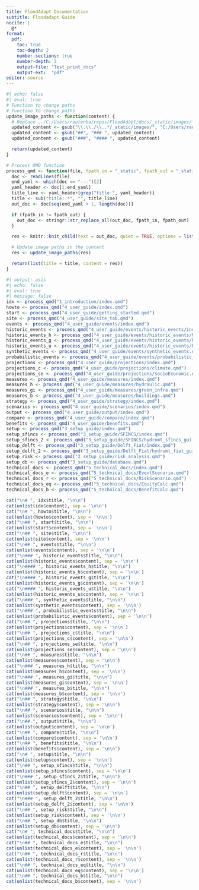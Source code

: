 ```yaml
---
title: FloodAdapt Documentation
subtitle: Floodadapt Guide
nocite: |
  @*
format:
  pdf:
    toc: true
    toc-depth: 2
    number-sections: true
    number-depth: 2
    output-file: "Test_print_docs"
    output-ext:  "pdf"
editor: source
---
```

<!-- To run please use the terminal : quarto render _make_pdf.qmd --resource-path _static
    source : https://github.com/royal-statistical-society/datavisguide/blob/main/_make_pdf.qmd-->

```r
#| echo: false
#| eval: true
# Function to change paths
# Function to change paths
update_image_paths <- function(content) {
  # Replace ../C:/Users/rautenba/repos/FloodAdapt/docs/_static/images/ with C:/Users/rautenba/repos/FloodAdapt/docs/_static/images/
  updated_content <- gsub("\\.\\./\\..*/_static/images/", "C:/Users/rautenba/repos/FloodAdapt/docs/_static/images/", content)
  updated_content <- gsub("##", "### ", updated_content)
  updated_content <- gsub("###", "#### ", updated_content)

  return(updated_content)
}

# Process QMD function
process_qmd <- function(file, fpath_in = "_static", fpath_out = "_static") {
  doc <- readLines(file)
  end_yaml <- which(doc == "---")[2]
  yaml_header <- doc[1:end_yaml]
  title_line <- yaml_header[grep("title:", yaml_header)]
  title <- sub("title: *", "", title_line)
  out_doc <- doc[seq(end_yaml + 1, length(doc))]

  if (fpath_in != fpath_out) {
    out_doc <- stringr::str_replace_all(out_doc, fpath_in, fpath_out)
  }

  res <- knitr::knit_child(text = out_doc, quiet = TRUE, options = list(eval = FALSE, echo = TRUE))

  # Update image paths in the content
  res <- update_image_paths(res)

  return(list(title = title, content = res))
}

```

```r
#| output: asis
#| echo: false
#| eval: true
#| message: false
idx <- process_qmd("1_introduction/index.qmd")
howto <- process_qmd("4_user_guide/index.qmd")
start <- process_qmd("4_user_guide/getting_started.qmd")
site <- process_qmd("4_user_guide/site_tab.qmd")
events <- process_qmd("4_user_guide/events/index.qmd")
historic_events <- process_qmd("4_user_guide/events/historic_events/index.qmd")
historic_events_h <- process_qmd("4_user_guide/events/historic_events/historic_events_hurricane.qmd")
historic_events_g <- process_qmd("4_user_guide/events/historic_events/historic_events_gauged.qmd")
historic_events_u <- process_qmd("4_user_guide/events/historic_events/historic_events_ungauged.qmd")
synthetic_events <- process_qmd("4_user_guide/events/synthetic_events.qmd")
probabilistic_events <- process_qmd("4_user_guide/events/probabilistic_events.qmd")
projections <- process_qmd("4_user_guide/projections/index.qmd")
projections_c <- process_qmd("4_user_guide/projections/climate.qmd")
projections_se <- process_qmd("4_user_guide/projections/socioEconomic.qmd")
measures <- process_qmd("4_user_guide/measures/index.qmd")
measures_h <- process_qmd("4_user_guide/measures/hydraulic.qmd")
measures_gi <- process_qmd("4_user_guide/measures/green_infra.qmd")
measures_b <- process_qmd("4_user_guide/measures/buildings.qmd")
strategy <- process_qmd("4_user_guide/strategy/index.qmd")
scenarios <- process_qmd("4_user_guide/scenarios/index.qmd")
output <- process_qmd("4_user_guide/output/index.qmd")
compare <- process_qmd("4_user_guide/compare/index.qmd")
benefits <- process_qmd("4_user_guide/benefits.qmd")
setup <- process_qmd("3_setup_guide/index.qmd")
setup_sfincs <- process_qmd("3_setup_guide/SFINCS/index.qmd")
setup_sfincs_2 <- process_qmd("3_setup_guide/SFINCS/hydromt_sfincs_gui.qmd")
setup_delft <- process_qmd("3_setup_guide/Delft_Fiat/index.qmd")
setup_delft_2 <- process_qmd("3_setup_guide/Delft_Fiat/hydromt_fiat_gui.qmd")
setup_risk <- process_qmd("3_setup_guide/risk_analysis.qmd")
setup_db <- process_qmd("3_setup_guide/database.qmd")
technical_docs <- process_qmd("5_technical_docs/index.qmd")
technical_docs_e <- process_qmd("5_technical_docs/EventScenario.qmd")
technical_docs_r <- process_qmd("5_technical_docs/RiskScenario.qmd")
technical_docs_eq <- process_qmd("5_technical_docs/EquityCalc.qmd")
technical_docs_b <- process_qmd("5_technical_docs/BenefitCalc.qmd")

cat("\n# ", idx$title, "\n\n")
cat(unlist(idx$content), sep = '\n\n')
cat("\n# ", howto$title, "\n\n")
cat(unlist(howto$content), sep = '\n\n')
cat("\n## ", start$title, "\n\n")
cat(unlist(start$content), sep = '\n\n')
cat("\n## ", site$title, "\n\n")
cat(unlist(site$content), sep = '\n\n')
cat("\n## ", events$title, "\n\n")
cat(unlist(events$content), sep = '\n\n')
cat("\n### ", historic_events$title, "\n\n")
cat(unlist(historic_events$content), sep = '\n\n')
cat("\n#### ", historic_events_h$title, "\n\n")
cat(unlist(historic_events_h$content), sep = '\n\n')
cat("\n#### ", historic_events_g$title, "\n\n")
cat(unlist(historic_events_g$content), sep = '\n\n')
cat("\n#### ", historic_events_u$title, "\n\n")
cat(unlist(historic_events_u$content), sep = '\n\n')
cat("\n### ", synthetic_events$title, "\n\n")
cat(unlist(synthetic_events$content), sep = '\n\n')
cat("\n### ", probabilistic_events$title, "\n\n")
cat(unlist(probabilistic_events$content), sep = '\n\n')
cat("\n## ", projections$title, "\n\n")
cat(unlist(projections$content), sep = '\n\n')
cat("\n## ", projections_c$title, "\n\n")
cat(unlist(projections_c$content), sep = '\n\n')
cat("\n## ", projections_se$title, "\n\n")
cat(unlist(projections_se$content), sep = '\n\n')
cat("\n## ", measures$title, "\n\n")
cat(unlist(measures$content), sep = '\n\n')
cat("\n### ", measures_h$title, "\n\n")
cat(unlist(measures_h$content), sep = '\n\n')
cat("\n### ", measures_gi$title, "\n\n")
cat(unlist(measures_gi$content), sep = '\n\n')
cat("\n### ", measures_b$title, "\n\n")
cat(unlist(measures_b$content), sep = '\n\n')
cat("\n## ", strategy$title, "\n\n")
cat(unlist(strategy$content), sep = '\n\n')
cat("\n## ", scenarios$title, "\n\n")
cat(unlist(scenarios$content), sep = '\n\n')
cat("\n## ", output$title, "\n\n")
cat(unlist(output$content), sep = '\n\n')
cat("\n## ", compare$title, "\n\n")
cat(unlist(compare$content), sep = '\n\n')
cat("\n## ", benefits$title, "\n\n")
cat(unlist(benefits$content), sep = '\n\n')
cat("\n# ", setup$title, "\n\n")
cat(unlist(setup$content), sep = '\n\n')
cat("\n## ", setup_sfincs$title, "\n\n")
cat(unlist(setup_sfincs$content), sep = '\n\n')
cat("\n### ", setup_sfincs_2$title, "\n\n")
cat(unlist(setup_sfincs_2$content), sep = '\n\n')
cat("\n## ", setup_delft$title, "\n\n")
cat(unlist(setup_delft$content), sep = '\n\n')
cat("\n### ", setup_delft_2$title, "\n\n")
cat(unlist(setup_delft_2$content), sep = '\n\n')
cat("\n## ", setup_risk$title, "\n\n")
cat(unlist(setup_risk$content), sep = '\n\n')
cat("\n## ", setup_db$title, "\n\n")
cat(unlist(setup_db$content), sep = '\n\n')
cat("\n# ", technical_docs$title, "\n\n")
cat(unlist(technical_docs$content), sep = '\n\n')
cat("\n## ", technical_docs_e$title, "\n\n")
cat(unlist(technical_docs_e$content), sep = '\n\n')
cat("\n## ", technical_docs_r$title, "\n\n")
cat(unlist(technical_docs_r$content), sep = '\n\n')
cat("\n## ", technical_docs_eq$title, "\n\n")
cat(unlist(technical_docs_eq$content), sep = '\n\n')
cat("\n## ", technical_docs_b$title, "\n\n")
cat(unlist(technical_docs_b$content), sep = '\n\n')



```

